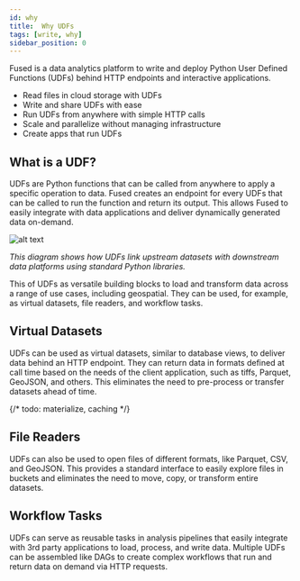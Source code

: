 ```yaml
---
id: why
title:  Why UDFs
tags: [write, why]
sidebar_position: 0
---
```


Fused is a data analytics platform to write and deploy Python User Defined Functions (UDFs) behind HTTP endpoints and interactive applications.

- Read files in cloud storage with UDFs
- Write and share UDFs with ease
- Run UDFs from anywhere with simple HTTP calls
- Scale and parallelize without managing infrastructure
- Create apps that run UDFs

## What is a UDF?

UDFs are Python functions that can be called from anywhere to apply a specific operation to data. Fused creates an endpoint for every UDFs that can be called to run the function and return its output. This allows Fused to easily integrate with data applications and deliver dynamically generated data on-demand.

![alt text](https://fused-magic.s3.us-west-2.amazonaws.com/docs_assets/ecosystem_diagram.png)

_This diagram shows how UDFs link upstream datasets with downstream data platforms using standard Python libraries._


This of UDFs as versatile building blocks to load and transform data across a range of use cases, including geospatial. They can be used, for example, as virtual datasets, file readers, and workflow tasks.

## Virtual Datasets

UDFs can be used as virtual datasets, similar to database views, to deliver data behind an HTTP endpoint. They can return data in formats defined at call time based on the needs of the client application, such as tiffs, Parquet, GeoJSON, and others. This eliminates the need to pre-process or transfer datasets ahead of time.

{/* todo: materialize, caching */}

## File Readers

UDFs can also be used to open files of different formats, like Parquet, CSV, and GeoJSON. This provides a standard interface to easily explore files in buckets and eliminates the need to move, copy, or transform entire datasets.

## Workflow Tasks

UDFs can serve as reusable tasks in analysis pipelines that easily integrate with 3rd party applications to load, process, and write data. Multiple UDFs can be assembled like DAGs to create complex workflows that run and return data on demand via HTTP requests.

